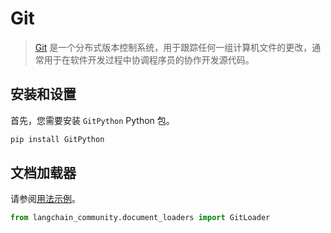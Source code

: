 # Git

>[Git](https://en.wikipedia.org/wiki/Git) 是一个分布式版本控制系统，用于跟踪任何一组计算机文件的更改，通常用于在软件开发过程中协调程序员的协作开发源代码。

## 安装和设置

首先，您需要安装 `GitPython` Python 包。

```bash
pip install GitPython
```

## 文档加载器

请参阅[用法示例](/docs/integrations/document_loaders/git)。

```python
from langchain_community.document_loaders import GitLoader
```